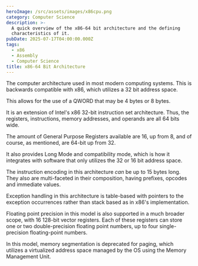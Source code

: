```yaml
---
heroImage: /src/assets/images/x86cpu.png
category: Computer Science
description: >-
  A quick overview of the x86-64 bit architecture and the defining
  characteristics of it.
pubDate: 2025-07-17T04:00:00.000Z
tags:
  - x86
  - Assembly
  - Computer Science
title: x86-64 Bit Architecture
---
```


The computer architecture used in most modern computing systems.  This is backwards compatible with x86, which utilizes a 32 bit address space.

This allows for the use of a QWORD that may be 4 bytes or 8 bytes.

It is an extension of Intel's x86 32-bit instruction set architecture.  Thus, the registers, instructions, memory addresses, and operands are all 64 bits wide.

The amount of General Purpose Registers available are 16, up from 8, and of course, as mentioned, are 64-bit up from 32.  

It also provides Long Mode and compatibility mode, which is how it integrates with software that only utilizes the 32 or 16 bit address space.

The instruction encoding in this architecture *can* be up to 15 bytes long.  They also are multi-faceted in their composition, having prefixes, opcodes and immediate values.

Exception handling in this architecture is table-based with pointers to the exception occurrences rather than stack based as in x86's implementation.

Floating point precision in this model is also supported in a much broader scope, with 16 128-bit vector registers.  Each of these registers can store one or two double-precision floating point numbers, up to four single-precision floating-point numbers.

In this model, memory segmentation is deprecated for paging, which utilizes a virtualized address space managed by the OS using the Memory Management Unit. 